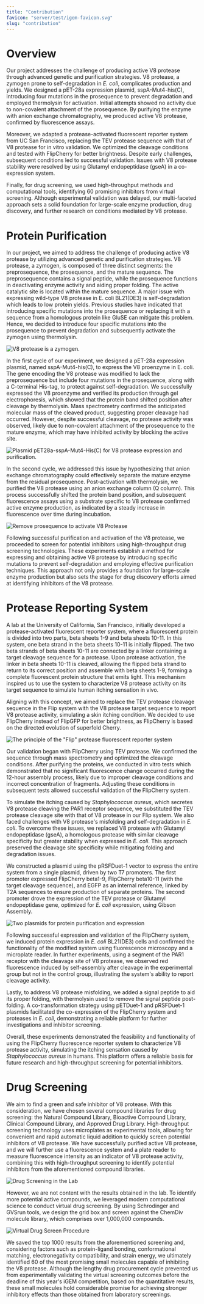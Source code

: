 ```yaml
---
title: "Contribution"
favicon: "server/test/igem-favicon.svg"
slug: "contribution"
---
```


# Overview

Our project addresses the challenge of producing active V8 protease through advanced genetic and purification strategies. V8 protease, a zymogen prone to self-degradation in _E. coli_, complicates production and yields. We designed a pET-28a expression plasmid, sspA-Mut4-his(C), introducing four mutations in the prosequence to prevent degradation and employed thermolysin for activation. Initial attempts showed no activity due to non-covalent attachment of the prosequence. By purifying the enzyme with anion exchange chromatography, we produced active V8 protease, confirmed by fluorescence assays.

Moreover, we adapted a protease-activated fluorescent reporter system from UC San Francisco, replacing the TEV protease sequence with that of V8 protease for in vitro validation. We optimized the cleavage conditions and tested with FlipCherry for better brightness. Despite early challenges, subsequent conditions led to successful validation. Issues with V8 protease stability were resolved by using Glutamyl endopeptidase (gseA) in a co-expression system.

Finally, for drug screening, we used high-throughput methods and computational tools, identifying 60 promising inhibitors from virtual screening. Although experimental validation was delayed, our multi-faceted approach sets a solid foundation for large-scale enzyme production, drug discovery, and further research on conditions mediated by V8 protease.

# Protein Purification

In our project, we aimed to address the challenge of producing active V8 protease by utilizing advanced genetic and purification strategies. V8 protease, a zymogen, is composed of three distinct segments: the preprosequence, the prosequence, and the mature sequence. The preprosequence contains a signal peptide, while the prosequence functions in deactivating enzyme activity and aiding proper folding. The active catalytic site is located within the mature sequence. A major issue with expressing wild-type V8 protease in E. coli BL21(DE3) is self-degradation which leads to low protein yields. Previous studies have indicated that introducing specific mutations into the prosequence or replacing it with a sequence from a homologous protein like GluSE can mitigate this problem. Hence, we decided to introduce four specific mutations into the prosequence to prevent degradation and subsequently activate the zymogen using thermolysin.

![V8 protease is a zymogen.](server/contents/pj/zym.jpg)

In the first cycle of our experiment, we designed a pET-28a expression plasmid, named sspA-Mut4-his(C), to express the V8 proenzyme in E. coli. The gene encoding the V8 protease was modified to lack the preprosequence but include four mutations in the prosequence, along with a C-terminal His-tag, to protect against self-degradation. We successfully expressed the V8 proenzyme and verified its production through gel electrophoresis, which showed that the protein band shifted position after cleavage by thermolysin. Mass spectrometry confirmed the anticipated molecular mass of the cleaved product, suggesting proper cleavage had occurred. However, despite successful cleavage, no protease activity was observed, likely due to non-covalent attachment of the prosequence to the mature enzyme, which may have inhibited activity by blocking the active site.

![Plasmid pET28a-sspA-Mut4-His(C) for V8 protease expression and purification.](server/contents/plasmid/proV8.png)

In the second cycle, we addressed this issue by hypothesizing that anion exchange chromatography could effectively separate the mature enzyme from the residual prosequence. Post-activation with thermolysin, we purified the V8 protease using an anion exchange column (Q column). This process successfully shifted the protein band position, and subsequent fluorescence assays using a substrate specific to V8 protease confirmed active enzyme production, as indicated by a steady increase in fluorescence over time during incubation.

![Remove prosequence to activate V8 Protease](server/contents/pj/q.jpg)

Following successful purification and activation of the V8 protease, we proceeded to screen for potential inhibitors using high-throughput drug screening technologies. These experiments establish a method for expressing and obtaining active V8 protease by introducing specific mutations to prevent self-degradation and employing effective purification techniques. This approach not only provides a foundation for large-scale enzyme production but also sets the stage for drug discovery efforts aimed at identifying inhibitors of the V8 protease.

# Protease Reporting System

A lab at the University of California, San Francisco, initially developed a protease-activated fluorescent reporter system, where a fluorescent protein is divided into two parts, beta sheets 1-9 and beta sheets 10-11. In this system, one beta strand in the beta sheets 10-11 is initially flipped. The two beta strands of beta sheets 10-11 are connected by a linker containing a target cleavage sequence for a protease. Upon protease activation, the linker in beta sheets 10-11 is cleaved, allowing the flipped beta strand to return to its correct position and assemble with beta sheets 1-9, forming a complete fluorescent protein structure that emits light. This mechanism inspired us to use the system to characterize V8 protease activity on its target sequence to simulate human itching sensation in vivo.

Aligning with this concept, we aimed to replace the TEV protease cleavage sequence in the Flip system with the V8 protease target sequence to report V8 protease activity, simulating a skin itching condition. We decided to use FlipCherry instead of FlipGFP for better brightness, as FlipCherry is based on the directed evolution of superfold Cherry.

![The principle of the "Flip" protease fluorescent reporter system](server/contents/pj/flipsystem.jpg)

Our validation began with FlipCherry using TEV protease. We confirmed the sequence through mass spectrometry and optimized the cleavage conditions. After purifying the proteins, we conducted in vitro tests which demonstrated that no significant fluorescence change occurred during the 12-hour assembly process, likely due to improper cleavage conditions and incorrect concentration of fragments. Adjusting these conditions in subsequent tests allowed successful validation of the FlipCherry system.

To simulate the itching caused by _Staphylococcus aureus_, which secretes V8 protease cleaving the PAR1 receptor sequence, we substituted the TEV protease cleavage site with that of V8 protease in our Flip system. We also faced challenges with V8 protease's misfolding and self-degradation in _E. coli_. To overcome these issues, we replaced V8 protease with Glutamyl endopeptidase (gseA), a homologous protease with similar cleavage specificity but greater stability when expressed in _E. coli_. This approach preserved the cleavage site specificity while mitigating folding and degradation issues.

We constructed a plasmid using the pRSFDuet-1 vector to express the entire system from a single plasmid, driven by two T7 promoters. The first promoter expressed FlipCherry beta1-9, FlipCherry beta10-11 (with the target cleavage sequence), and EGFP as an internal reference, linked by T2A sequences to ensure production of separate proteins. The second promoter drove the expression of the TEV protease or Glutamyl endopeptidase gene, optimized for _E. coli_ expression, using Gibson Assembly.

![Two plasmids for protein purification and expression](server/contents/plasmid/flipgfp.jpg)

Following successful expression and validation of the FlipCherry system, we induced protein expression in _E. coli_ BL21(DE3) cells and confirmed the functionality of the modified system using fluorescence microscopy and a microplate reader. In further experiments, using a segment of the PAR1 receptor with the cleavage site of V8 protease, we observed red fluorescence induced by self-assembly after cleavage in the experimental group but not in the control group, illustrating the system's ability to report cleavage activity.

Lastly, to address V8 protease misfolding, we added a signal peptide to aid its proper folding, with thermolysin used to remove the signal peptide post-folding. A co-transformation strategy using pETDuet-1 and pRSFDuet-1 plasmids facilitated the co-expression of the FlipCherry system and proteases in _E. coli_, demonstrating a reliable platform for further investigations and inhibitor screening.

Overall, these experiments demonstrated the feasibility and functionality of using the FlipCherry fluorescence reporter system to characterize V8 protease activity, simulating the itching sensation caused by _Staphylococcus aureus_ in humans. This platform offers a reliable basis for future research and high-throughput screening for potential inhibitors.

# Drug Screening

We aim to find a green and safe inhibitor of V8 protease. With this consideration, we have chosen several compound libraries for drug screening: the Natural Compound Library, Bioactive Compound Library, Clinical Compound Library, and Approved Drug Library. High-throughput screening technology uses microplates as experimental tools, allowing for convenient and rapid automatic liquid addition to quickly screen potential inhibitors of V8 protease. We have successfully purified active V8 protease, and we will further use a fluorescence system and a plate reader to measure fluorescence intensity as an indicator of V8 protease activity, combining this with high-throughput screening to identify potential inhibitors from the aforementioned compound libraries.

![Drug Screening in the Lab](server/contents/pj/screen.jpg)

However, we are not content with the results obtained in the lab. To identify more potential active compounds, we leveraged modern computational science to conduct virtual drug screening. By using Schrodinger and GVSrun tools, we design the grid box and screen against the ChemDiv molecule library, which comprises over 1,000,000 compounds.

![Virtual Drug Screen Procedure](server/contents/pj/vs.png)

We saved the top 1000 results from the aforementioned screening and, considering factors such as protein-ligand bonding, conformational matching, electronegativity compatibility, and strain energy, we ultimately identified 60 of the most promising small molecules capable of inhibiting the V8 protease. Although the lengthy drug procurement cycle prevented us from experimentally validating the virtual screening outcomes before the deadline of this year's iGEM competition, based on the quantitative results, these small molecules hold considerable promise for achieving stronger inhibitory effects than those obtained from laboratory screenings.
